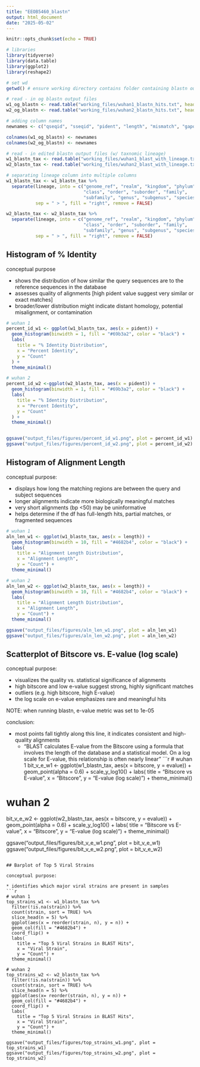 ```yaml
---
title: "EEOB5460_blastn"
output: html_document
date: "2025-05-02"
---
```


```r
knitr::opts_chunk$set(echo = TRUE)
```

```r
# libraries
library(tidyverse)
library(data.table)
library(ggplot2)
library(reshape2)

# set wd
getwd() # ensure working directory contains folder containing blastn output files
```


```r
# read - in og blastn output files
w1_og_blastn <- read.table("working_files/wuhan1_blastn_hits.txt", header = FALSE)
w2_og_blastn <- read.table("working_files/wuhan2_blastn_hits.txt", header = FALSE)

# adding column names
newnames <- c("qseqid", "sseqid", "pident", "length", "mismatch", "gapopen", "qstart", "qend", "sstart", "send", "evalue", "bitscore")

colnames(w1_og_blastn) <- newnames
colnames(w2_og_blastn) <- newnames

# read - in edited blastn output files (w/ taxnomic lineage)
w1_blastn_tax <- read.table("working_files/wuhan1_blast_with_lineage.txt", sep = "\t", header = TRUE)
w2_blastn_tax <- read.table("working_files/wuhan2_blast_with_lineage.txt", sep = "\t", header = TRUE)

# separating lineage column into multiple columns
w1_blastn_tax <- w1_blastn_tax %>%
  separate(lineage, into = c("genome_ref", "realm", "kingdom", "phylum", 
                             "class", "order", "suborder", "family", 
                             "subfamily", "genus", "subgenus", "species", "strain"),
           sep = " > ", fill = "right", remove = FALSE)

w2_blastn_tax <- w2_blastn_tax %>%
  separate(lineage, into = c("genome_ref", "realm", "kingdom", "phylum", 
                             "class", "order", "suborder", "family", 
                             "subfamily", "genus", "subgenus", "species", "strain"),
           sep = " > ", fill = "right", remove = FALSE)
```
## Histogram of % Identity

conceptual purpose

* shows the distribution of how similar the query sequences are to the reference sequences in the database
* assesses quality of alignments [high pident value suggest very similar or exact matches]
* broader/lower distribution might indicate distant homology, potential misalignment, or contamination

```r
# wuhan 1
percent_id_w1 <- ggplot(w1_blastn_tax, aes(x = pident)) +
  geom_histogram(binwidth = 1, fill = "#69b3a2", color = "black") +
  labs(
    title = "% Identity Distribution", 
    x = "Percent Identity", 
    y = "Count"
  ) +
  theme_minimal()

# wuhan 2
percent_id_w2 <-ggplot(w2_blastn_tax, aes(x = pident)) +
  geom_histogram(binwidth = 1, fill = "#69b3a2", color = "black") +
  labs(
    title = "% Identity Distribution", 
    x = "Percent Identity", 
    y = "Count"
  ) +
  theme_minimal()


ggsave("output_files/figures/percent_id_w1.png", plot = percent_id_w1)
ggsave("output_files/figures/percent_id_w2.png", plot = percent_id_w2)
```


## Histogram of Alignment Length

conceptual purpose: 

* displays how long the matching regions are between the query and subject sequences
* longer alignments indicate more biologically meaningful matches
* very short alignments (bp <50) may be uninformative
* helps determine if the df has full-length hits, partial matches, or fragmented sequences

```r
# wuhan 1
aln_len_w1 <- ggplot(w1_blastn_tax, aes(x = length)) +
  geom_histogram(binwidth = 10, fill = "#4682b4", color = "black") +
  labs(
    title = "Alignment Length Distribution", 
    x = "Alignment Length", 
    y = "Count") +
  theme_minimal()

# wuhan 2
aln_len_w2 <- ggplot(w2_blastn_tax, aes(x = length)) +
  geom_histogram(binwidth = 10, fill = "#4682b4", color = "black") +
  labs(
    title = "Alignment Length Distribution", 
    x = "Alignment Length", 
    y = "Count") +
  theme_minimal()

ggsave("output_files/figures/aln_len_w1.png", plot = aln_len_w1)
ggsave("output_files/figures/aln_len_w2.png", plot = aln_len_w2)
```


## Scatterplot of Bitscore vs. E-value (log scale)

conceptual purpose:

* visualizes the quality vs. statistical significance of alignments
* high bitscore and low e-value suggest strong, highly significant matches
* outliers (e.g. high bitscore, high E-value)
* the log scale on e-value emphasizes rare and meaningful hits

NOTE: when running blastn, e-value metric was set to 1e-05

conclusion: 

* most points fall tightly along this line, it indicates consistent and high-quality alignments
  * "BLAST calculates E-value from the Bitscore using a formula that involves the length of the database and a statistical model. On a log scale for E-value, this relationship is often nearly linear"
```r
# wuhan 1
bit_v_e_w1 <- ggplot(w1_blastn_tax, aes(x = bitscore, y = evalue)) +
  geom_point(alpha = 0.6) +
  scale_y_log10() +
  labs(
    title = "Bitscore vs E-value", 
    x = "Bitscore", 
    y = "E-value (log scale)") +
  theme_minimal()

# wuhan 2
bit_v_e_w2 <- ggplot(w2_blastn_tax, aes(x = bitscore, y = evalue)) +
  geom_point(alpha = 0.6) +
  scale_y_log10() +
  labs(
    title = "Bitscore vs E-value", 
    x = "Bitscore", 
    y = "E-value (log scale)") +
  theme_minimal()

ggsave("output_files/figures/bit_v_e_w1.png", plot = bit_v_e_w1)
ggsave("output_files/figures/bit_v_e_w2.png", plot = bit_v_e_w2)
```

## Barplot of Top 5 Viral Strains

conceptual purpose: 

* identifies which major viral strains are present in samples
```r
# wuhan 1
top_strains_w1 <- w1_blastn_tax %>%
  filter(!is.na(strain)) %>%
  count(strain, sort = TRUE) %>%
  slice_head(n = 5) %>%
  ggplot(aes(x = reorder(strain, n), y = n)) +
  geom_col(fill = "#4682b4") +
  coord_flip() +
  labs(
    title = "Top 5 Viral Strains in BLAST Hits", 
    x = "Viral Strain", 
    y = "Count") +
  theme_minimal()

# wuhan 2
top_strains_w2 <- w2_blastn_tax %>%
  filter(!is.na(strain)) %>%
  count(strain, sort = TRUE) %>%
  slice_head(n = 5) %>%
  ggplot(aes(x= reorder(strain, n), y = n)) +
  geom_col(fill = "#4682b4") +
  coord_flip() +
  labs(
    title = "Top 5 Viral Strains in BLAST Hits", 
    x = "Viral Strain", 
    y = "Count") +
  theme_minimal()

ggsave("output_files/figures/top_strains_w1.png", plot = top_strains_w1)
ggsave("output_files/figures/top_strains_w2.png", plot = top_strains_w2)
```

